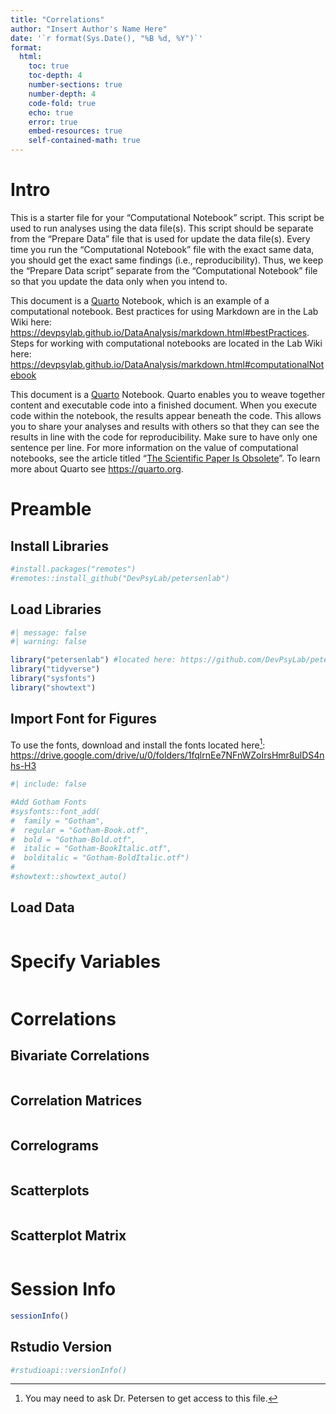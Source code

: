 ```yaml
---
title: "Correlations"
author: "Insert Author's Name Here"
date: '`r format(Sys.Date(), "%B %d, %Y")`'
format:
  html:
    toc: true
    toc-depth: 4
    number-sections: true
    number-depth: 4
    code-fold: true
    echo: true
    error: true
    embed-resources: true
    self-contained-math: true
---
```


# Intro

This is a starter file for your "Computational Notebook" script.
This script be used to run analyses using the data file(s).
This script should be separate from the "Prepare Data" file that is used for update the data file(s).
Every time you run the "Computational Notebook" file with the exact same data, you should get the exact same findings (i.e., reproducibility).
Thus, we keep the "Prepare Data script" separate from the "Computational Notebook" file so that you update the data only when you intend to.

This document is a [Quarto](https://quarto.org) Notebook, which is an example of a computational notebook.
Best practices for using Markdown are in the Lab Wiki here: <https://devpsylab.github.io/DataAnalysis/markdown.html#bestPractices>.
Steps for working with computational notebooks are located in the Lab Wiki here: <https://devpsylab.github.io/DataAnalysis/markdown.html#computationalNotebook>

This document is a [Quarto](https://quarto.org) Notebook.
Quarto enables you to weave together content and executable code into a finished document.
When you execute code within the notebook, the results appear beneath the code. 
This allows you to share your analyses and results with others so that they can see the results in line with the code for reproducibility.
Make sure to have only one sentence per line.
For more information on the value of computational notebooks, see the article titled "[The Scientific Paper Is Obsolete](https://www.theatlantic.com/science/archive/2018/04/the-scientific-paper-is-obsolete/556676/)".
To learn more about Quarto see <https://quarto.org>.

# Preamble

## Install Libraries

```r
#install.packages("remotes")
#remotes::install_github("DevPsyLab/petersenlab")
```

## Load Libraries

```r
#| message: false
#| warning: false

library("petersenlab") #located here: https://github.com/DevPsyLab/petersenlab
library("tidyverse")
library("sysfonts")
library("showtext")
```

## Import Font for Figures

To use the fonts, download and install the fonts located here[^1]: <https://drive.google.com/drive/u/0/folders/1fqlrnEe7NFnWZoIrsHmr8ulDS4nhs-H3>

[^1]: You may need to ask Dr. Petersen to get access to this file.

```r
#| include: false

#Add Gotham Fonts
#sysfonts::font_add(
#  family = "Gotham",
#  regular = "Gotham-Book.otf",
#  bold = "Gotham-Bold.otf",
#  italic = "Gotham-BookItalic.otf",
#  bolditalic = "Gotham-BoldItalic.otf")
#
#showtext::showtext_auto()
```

## Load Data

```r

```

# Specify Variables

```r

```

# Correlations

## Bivariate Correlations

```r

```

## Correlation Matrices

```r

```

## Correlograms

```r

```

## Scatterplots

```r

```

## Scatterplot Matrix

```r

```

# Session Info

```r
sessionInfo()
```

## Rstudio Version

```r
#rstudioapi::versionInfo()
```
